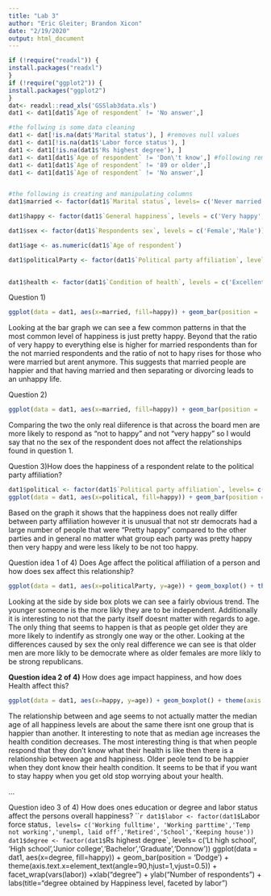 ```yaml
---
title: "Lab 3"
author: "Eric Gleiter; Brandon Xicon"
date: "2/19/2020"
output: html_document
---
```


```r
if (!require("readxl")) {
install.packages("readxl")
}
if (!require("ggplot2")) {
install.packages("ggplot2")
}
dat<- readxl::read_xls('GSSlab3data.xls')
dat1 <- dat1[dat1$`Age of respondent` != 'No answer',]
```
```r
#the follwing is some data cleaning
dat1 <- dat[!is.na(dat$'Marital status'), ] #removes null values
dat1 <- dat1[!is.na(dat1$'Labor force status'), ]
dat1 <- dat1[!is.na(dat1$'Rs highest degree'), ]
dat1 <- dat1[dat1$`Age of respondent` != 'Don\'t know',] #following removes age values that dont make sense to plot
dat1 <- dat1[dat1$`Age of respondent` != '89 or older',]
dat1 <- dat1[dat1$`Age of respondent` != 'No answer',]


#the following is creating and manipulating columns
dat1$married <- factor(dat1$`Marital status`, levels= c('Never married', 'Married','Widowed','Divorced','Separated','No answer'))

dat1$happy <- factor(dat1$`General happiness`, levels = c('Very happy','Pretty happy','Not too happy','No answer','Not applicable','Don\'t know'))

dat1$sex <- factor(dat1$`Respondents sex`, levels = c('Female','Male'))

dat1$age <- as.numeric(dat1$`Age of respondent`)

dat1$politicalParty <- factor(dat1$`Political party affiliation`, levels = c('No answer','Don\'t know', 'Other party','Strong republican','Not str republican',
                                                                             'Ind,near rep','Independent','Ind,near dem','Not str democrat','Strong democrat'))

dat1$health <- factor(dat1$`Condition of health`, levels = c('Excellent', 'Good', 'Fair', 'Poor', 'Don\'t know', 'No answer', 'Not applicable'))
```

Question 1)
```r
ggplot(data = dat1, aes(x=married, fill=happy)) + geom_bar(position = 'Dodge') +xlab("Marital Status") + ylab("Number of respondents") + labs(title="Number of Responents vs Marital Status by Happiness level")
```
Looking at the bar graph we can see a few common patterns in that the most common level of happiness is just pretty happy. Beyond that the ratio of very happy to everything else is higher for married respondents than for the not married respondents and the ratio of not to hapy rises for those who were married but arent anymore. This suggests that married people are happier and that having married and then separating or divorcing leads to an unhappy life.


Question 2)
```r
ggplot(data = dat1, aes(x=married, fill=happy)) + geom_bar(position = 'Dodge') + theme(axis.text.x=element_text(angle=90,hjust=1,vjust=0.5)) + facet_wrap(vars(sex)) +xlab("Marital Status") + ylab("Number of respondents") + labs(title="Number of Responents vs Maritial Status by Happiness level, faceted by sex")
```
Comparing the two the only real diiference is that across the board men are more likely to respond as "not to happy" and not "very happy" so I would say that no the sex of the respondent does not affect the relationships found in question 1.

Question 3)How does the happiness of a respondent relate to the political party affiliation?
```r
dat1$political <- factor(dat1$`Political party affiliation`, levels= c('Strong democrat', 'Not str democrat','Ind,near dem','Independent','Ind,near rep','Not str republican','Strong republican', 'Other party', 'Don\'t know', 'No answer' ))
ggplot(data = dat1, aes(x=political, fill=happy)) + geom_bar(position = 'Dodge') +xlab("Political Party Affiliation") + ylab("Number of respondents") + labs(title="Political Party by Happiness level")+theme(axis.text.x=element_text(angle=90,hjust=1,vjust=0.5))
```
Based on the graph it shows that the happiness does not really differ between party affiliation however it is unusual that not str democrats had a large number of people that were "Pretty happy" compared to the other parties and in general no matter what group each party was pretty happy then very happy and were less likely to be not too happy. 

Question idea 1 of 4)
Does Age affect the political affiliation of a person and how does sex affect this relationship?
```r
ggplot(data = dat1, aes(x=politicalParty, y=age)) + geom_boxplot() + theme(axis.text.x=element_text(angle=90,hjust=1,vjust=0.5)) + facet_wrap(vars(sex)) +xlab("Political Affliation") + ylab("Age") + labs(title="Boxplot of Age by political Affliation, faceted by sex")
```
Looking at the side by side box plots we can see a fairly obvious trend. The younger someone is the more likly they are to be independent. Additionally it is interesting to not that the party itself doesnt matter with regards to age. The only thing that seems to happen is that as people get older they are more likely to indentify as strongly one way or the other. Looking at the differences caused by sex the only real difference we can see is that older men are more likly to be democrate where as older females are more likly to be strong republicans.


**Question idea 2 of 4)**
How does age impact happiness, and how does Health affect this?

```r
ggplot(data = dat1, aes(x=happy, y=age)) + geom_boxplot() + theme(axis.text.x=element_text(angle=90,hjust=1,vjust=0.5)) + facet_wrap(vars(health)) +xlab("Happiness") + ylab("Age") + labs(title="Boxplot of Age by happiness, faceted by Health")
```

The relationship between and age seems to not actually matter the median age of all happiness levels are about the same there isnt one group that is happier than another. It interesting to  note that as median age increases the health condition decreases. The most interesting thing is that when people respond that they don't know what their health is like then there is a relationship between age and happiness. Older peole tend to be happier when they dont know their health condition. It seems to be that if you want to stay happy when you get old stop worrying about your health. 

...

Question ideo 3 of 4)
How does ones education or degree and labor status affect the persons overall happiness?
```r
dat1$labor <- factor(dat1$`Labor force status`, levels= c('Working fulltime', 'Working parttime','Temp not working','unempl, laid off','Retired','School','Keeping house'))
dat1$degree <- factor(dat1$`Rs highest degree`, levels= c('Lt high school', 'High school','Junior college','Bachelor','Graduate','Don\t know'))
ggplot(data = dat1, aes(x=degree, fill=happy)) + geom_bar(position = 'Dodge') + theme(axis.text.x=element_text(angle=90,hjust=1,vjust=0.5)) + facet_wrap(vars(labor)) +xlab("degree") + ylab("Number of respondents") + labs(title="degree obtained by Happiness level, faceted by labor")


